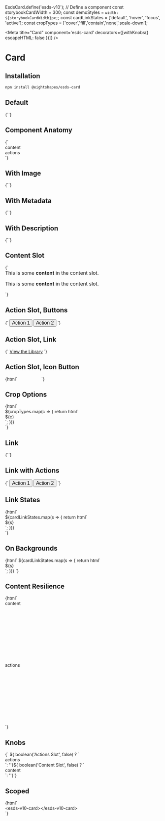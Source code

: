 
EsdsCard.define('esds-v10'); // Define a <esds-v10-card> component
const storybookCardWidth = 300;
const demoStyles = `width: ${storybookCardWidth}px;`;
const cardLinkStates = ['default', 'hover', 'focus', 'active'];
const cropTypes = ['cover','fill','contain','none','scale-down'];

<Meta
  title="Card"
  component='esds-card'
  decorators={[withKnobs({ escapeHTML: false })]}
/>

# Card
## Installation

```bash
npm install @eightshapes/esds-card
```

<Props of='esds-card' />

## Default
<Preview>
  <Story name="Default">
  {`<esds-card style="${demoStyles}"></esds-card>`}
</Story>
</Preview>

## Component Anatomy
<Preview>
  <Story name="Component Anatomy">
    {`<esds-card
        style="${demoStyles}"
        img-src="./images/card/color.png"
        title="Card Title"
        metadata="Metadata"
        description="This is a long description that will wrap to multiple lines."
      >
        <div slot="content" class="storybook-slotholder">
          <span>content</span>
        </div>
        <div slot="actions" class="storybook-slotholder">
          <span>actions</span>
        </div>
      </esds-card>`}
  </Story>
</Preview>

## With Image
<Preview>
  <Story name="With Image">
    {`<esds-card style="${demoStyles}" img-src="./images/card/color.png"></esds-card>`}
  </Story>
</Preview>

## With Metadata
<Preview>
  <Story name="With Metadata">
    {`<esds-card
        style="${demoStyles}"
        img-src="./images/card/morningstar.png"
        title="Morningstar"
        metadata="Design System"
      ></esds-card>`}
  </Story>
</Preview>

## With Description
<Preview>
  <Story name="With Description">
    {`<esds-card
        style="${demoStyles}"
        img-src="./images/card/rei.png"
        title="Cedar"
        metadata="Design System"
        description="A web-based system for rei.com apps and properties."
      ></esds-card>`}
  </Story>
</Preview>

## Content Slot
<Preview>
  <Story name="Content Slot">
    {`<esds-card
        style="${demoStyles}"
        img-src="./images/card/usac.png"
        title="USAC"
        metadata="2017"
        description="A system for the Universal Service Administrative Co."
      >
        <p slot="content" style="line-height: 1.2; text-align: left; text-indent: 0; font-size: 16px; margin: 0 0 16px 0; text-shadow: none; text-transform: none; font-style: normal; letter-spacing: 0; font-weight: normal;">This is some <strong>content</strong> in the content slot.</p>
        <p slot="content" style="line-height: 1.2; text-align: left; text-indent: 0; font-size: 16px; margin: 0 0 16px 0; text-shadow: none; text-transform: none; font-style: normal; letter-spacing: 0; font-weight: normal;">This is some <strong>content</strong> in the content slot.</p>
      </esds-card>`}
  </Story>
</Preview>

## Action Slot, Buttons
<Preview>
  <Story name="Action Slot, Buttons">
    {`<esds-card
        style="${demoStyles}"
        img-src="./images/card/usac.png"
        title="USAC"
        metadata="2017"
        description="A system for the Universal Service Administrative Co."
      >
        <button slot="actions" style="margin: 0; font-size: 16px; text-indent: 0; text-shadow: none;">Action 1</button>
        <button slot="actions" style="margin: 0; font-size: 16px; text-indent: 0; text-shadow: none;">Action 2</button>
      </esds-card>`}
  </Story>
</Preview>

## Action Slot, Link
<Preview>
  <Story name="Action Slot, Link">
    {`<esds-card
        style="${demoStyles}"
        img-src="./images/card/morningstar.png"
        title="Morningstar"
        metadata="Design System"
        description="Style, UI components and charts for digital products."
      >
        <a slot="actions" href="#">View the Library</a>
      </esds-card>`}
  </Story>
</Preview>

## Action Slot, Icon Button
<Preview>
  <Story name="Action Slot, Icon Button">
    {html`<esds-card
        style="${demoStyles}"
        img-src="./images/card/morningstar.png"
        title="Morningstar"
        metadata="Design System"
        description="Style, UI components and charts for digital products."
      >
        <button slot="actions" style="padding: 0; margin: 0; background: transparent; line-height: 1; text-indent: 0; font-size: 16px; border: 0; width: 21px;">
          <esds-icon use="${EsdsIconHelp}"></esds-icon>
        </button>
        <button slot="actions" style="padding: 0; margin: 0; background: transparent; line-height: 1; text-indent: 0; font-size: 16px; border: 0; width: 21px;">
          <esds-icon use="${EsdsIconPencil}"></esds-icon>
        </button>
        <button slot="actions" style="padding: 0; margin: 0; background: transparent; line-height: 1; text-indent: 0; font-size: 16px; border: 0; width: 21px;">
          <esds-icon use="${EsdsIconStar}"></esds-icon>
        </button>
      </esds-card>`}
  </Story>
</Preview>

## Crop Options
<Preview>
  <Story name="Crop Options">
    {html`
      <div class="storybook-grid">
        ${cropTypes.map(c => {
          return html`
            <div>
              <span class="storybook-annotation">${c}</span>
              <esds-card
                  style="${demoStyles}"
                  img-src="./images/card/dollar-portrait.jpg"
                  img-crop-type="${c}"
                  title="One Dollar"
                  metadata="Washington"
                ></esds-card>
            </div>
          `;
          })}
      </div>`}
  </Story>
</Preview>

## Link
<Preview>
  <Story name="Link">
    {`<esds-card
        style="${demoStyles}"
        title="Design System Intermediaries"
        metadata="February 2018"
        description="Relating to the distributors, translators, and themers in between"
        img-src="./images/card/medium.png"
        href="#"></esds-card>`}
  </Story>
</Preview>

## Link with Actions
<Preview>
  <Story name="Link with Actions">
    {`<esds-card
        style="${demoStyles}"
        title="Design System Intermediaries"
        metadata="February 2018"
        description="Relating to the distributors, translators, and themers in between"
        img-src="./images/card/medium.png"
        href="#">
        <button slot="actions" style="margin: 0; font-size: 16px; text-indent: 0; text-shadow: none;">Action 1</button>
        <button slot="actions" style="margin: 0; font-size: 16px; text-indent: 0; text-shadow: none;">Action 2</button>
      </esds-card>`}
  </Story>
</Preview>

## Link States
<Preview>
  <Story name="Link States">
    {html`
      <div class="storybook-grid">
        ${cardLinkStates.map(s => {
          return html`
            <div>
              <span class="storybook-annotation">${s}</span>
              <esds-card
                style="${demoStyles}"
                class="storybook-esds-card-state storybook-esds-card-state--${s}"
                title="Design System Intermediaries"
                metadata="February 2018"
                description="Relating to the distributors, translators, and themers in between"
                img-src="./images/card/medium.png"
                href="http://eightshapes.com"></esds-card>
            </div>
          `;
          })}
      </div>`}
  </Story>
</Preview>

## On Backgrounds
<Preview>
  <Story name="On Backgrounds">
    {html`
      <esds-background-demo>
        ${cardLinkStates.map(s => {
          return html`
            <div>
              <span class="storybook-annotation">${s}</span>
              <esds-card
                style="${demoStyles}"
                class="storybook-esds-card-state storybook-esds-card-state--${s}"
                title="Design System Intermediaries"
                metadata="February 2018"
                description="Relating to the distributors, translators, and themers in between"
                img-src="./images/card/medium.png"
                href="http://eightshapes.com"></esds-card>
            </div>
          `;
          })}
      </esds-background-demo>`}
  </Story>
</Preview>

## Content Resilience
<Preview>
  <Story name="Content Resilience">
    {html`<esds-card
                style="${demoStyles}"
                title="Lorem ipsum dolor sit amet, consectetur adipisicing elit. Omnis id rerum, necessitatibus! Earum voluptatum quas animi voluptas quos, voluptates possimus?"
                metadata="Lorem ipsum dolor sit amet, consectetur adipisicing elit. Nulla, eum."
                description="Lorem ipsum dolor sit amet, consectetur adipisicing elit. Fugiat ipsa numquam nihil laudantium asperiores quo molestiae non deleniti harum aperiam voluptas veniam vel eaque inventore aspernatur dolor veritatis similique distinctio accusantium, cupiditate. Voluptatum impedit, molestias iusto laboriosam dignissimos. Quisquam aliquid, est culpa odit nesciunt amet voluptatem voluptates quos iusto accusamus!"
                img-src="./images/card/medium.png"
                href="http://eightshapes.com">
                <div slot="content" class="storybook-slotholder" style="height: 200px;">
                  <span>content</span>
                </div>
                <div slot="actions" class="storybook-slotholder" style="height: 200px;">
                  <span>actions</span>
                </div>
              </esds-card>`}
  </Story>
</Preview>

## Knobs
<Preview>
  <Story name="Knobs">
    {`
    <esds-card
        style="${demoStyles}"
        description="${text('Description', 'Lorem ipsum dolor sit amet.')}"
        img-src="${select('Image', {Dollar: './images/card/dollar-portrait.jpg', Medium: './images/card/medium.png', Morningstar: './images/card/morningstar.png', 'No Image': '', REI: './images/card/rei.png', 'USAC': './images/card/usac.png'}, './images/card/dollar-portrait.jpg')}"
        img-crop-type="${select('Image Crop', {Contain: 'contain', Cover: 'cover', Fill: 'fill', None: 'none', 'Scale Down': 'scale-down'}, 'cover')}"
        metadata="${text('Metadata', '')}"
        title="${text('Title', 'Card Title')}"
    >${ boolean('Actions Slot', false) ?
        `<div slot="actions" class="storybook-slotholder">
          <span>actions</span>
        </div>`: ''}${ boolean('Content Slot', false) ?
        `<div slot="content" class="storybook-slotholder">
          <span>content</span>
        </div>`: ''}</esds-card>`}
  </Story>
</Preview>

## Scoped
<Preview>
  <Story name="Scoped">
    {html`<div class="storybook-grid">
        <div>
          <span class="storybook-annotation">&lt;esds-v10-card>&lt;/esds-v10-card></span>
          <esds-v10-card></esds-v10-card>
        </div>
      </div>`}
  </Story>
</Preview>
